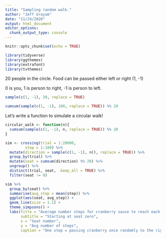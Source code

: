 ```yaml
---
title: "Sampling random walk."
author: "Jeff Grayum"
date: "11/24/2020"
output: html_document
editor_options: 
  chunk_output_type: console
---
```


```r
knitr::opts_chunk$set(echo = TRUE)
```

```r
library(tidyverse)
library(ggthemes)
library(extrafont)
library(tvthemes)
```


20 people in the circle. Food can be passed either left or right (1, -1)

0 is you, 1 is person to right, -1 is person to left.
```r
sample(c(1, -1), 20, replace = TRUE)

cumsum(sample(c(1, -1), 100, replace = TRUE)) %% 20
```


Let's write a function to simulate a circular walk!
```r
circular_walk <- function(n){
  cumsum(sample(c(1, -1), n, replace = TRUE)) %% 20
}

sim <- crossing(trial = 1:20000,
         step = 1:100) %>%
  mutate(direction = sample(c(1, -1), n(), replace = TRUE)) %>%
  group_by(trial) %>%
  mutate(seat = cumsum(direction) %% 20) %>%
  ungroup() %>%
  distinct(trial, seat, .keep_all = TRUE) %>%
  filter(seat != 0) 

sim %>%
  group_by(seat) %>%
  summarise(avg_step = mean(step)) %>%
  ggplot(aes(seat, avg_step)) +
  geom_line(size = 1.1) + 
  theme_simpsons() +
  labs(title = "Average number steps for cranberry sauce to reach each seat at the table",
       subtitle = "Starting at seat zero",
       x = "Seat number",
       y = "Avg number of steps",
       caption = "One step = passing cranberry once randomly to the right or left") 
  
  
  
 
```

